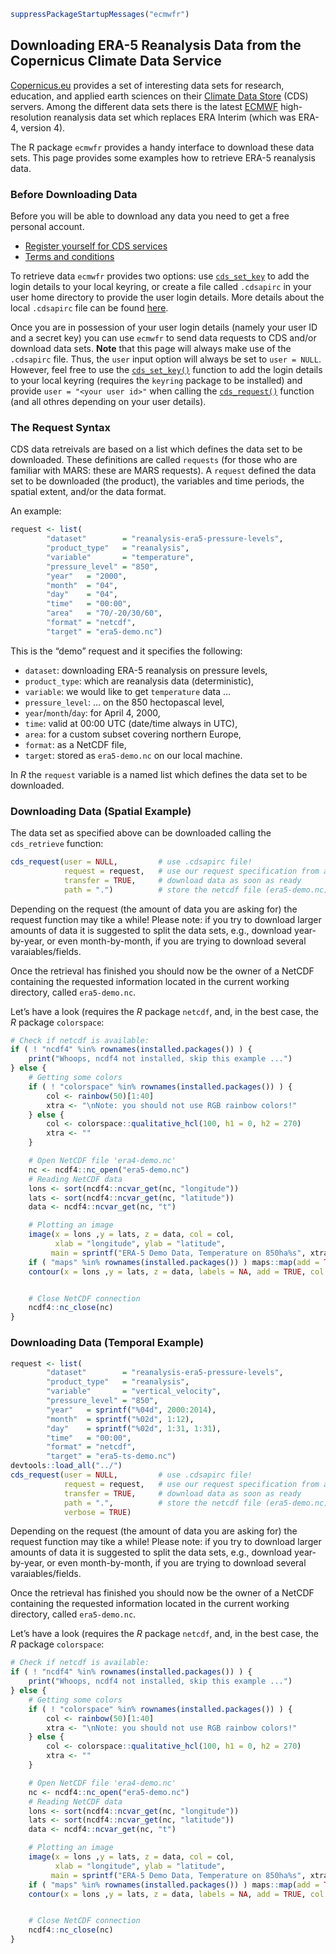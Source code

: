 

```r
suppressPackageStartupMessages("ecmwfr")
```

## Downloading ERA-5 Reanalysis Data from the Copernicus Climate Data Service

[Copernicus.eu](https://www.copernicus.eu/en) provides a set of interesting
data sets for research, education, and applied earth sciences on their
[Climate Data Store](https://cds.climate.copernicus.eu) (CDS) servers.
Among the different data sets there is the latest [ECMWF](https://www.ecmwf.int)
high-resolution reanalysis data set which replaces
ERA Interim (which was ERA-4, version 4).

The R package `ecmwfr` provides a handy interface to download these data sets.
This page provides some examples how to retrieve ERA-5 reanalysis data.

### Before Downloading Data

Before you will be able to download any data you need to get a free personal
account. 

* [Register yourself for CDS services](https://cds.climate.copernicus.eu/user/register)
* [Terms and conditions](https://cds.climate.copernicus.eu/disclaimer-privacy)

To retrieve data `ecmwfr` provides two options: use [`cds_set_key`](../references/cds_set_key.html)
to add the login details to your local keyring, or create a file called
`.cdsapirc` in your user home directory to provide the user login details.
More details about the local `.cdsapirc` file can be found
[here](https://cds.climate.copernicus.eu/api-how-to).

Once you are in possession of your user login details (namely your user ID and
a secret key) you can use `ecmwfr` to send data requests to CDS and/or download
data sets. **Note** that this page will always make use of the `.cdsapirc` file.
Thus, the `user` input option will always be set to `user = NULL`. However, feel
free to use the [`cds_set_key()`](../references/cds_set_key.html) function to
add the login details to your local keyring (requires the `keyring` package to
be installed) and provide `user = "<your user id>"` when calling the
[`cds_request()`](../references/cds_request.html) function (and all othres depending
on your user details).

### The Request Syntax

CDS data retreivals are based on a list which defines the data set to be downloaded.
These definitions are called `requests` (for those who are familiar with MARS: these
are MARS requests). A `request` defined the data set to be downloaded (the product),
the variables and time periods, the spatial extent, and/or the data format.

An example:

```r
request <- list(
        "dataset"        = "reanalysis-era5-pressure-levels",
        "product_type"   = "reanalysis",
        "variable"       = "temperature",
        "pressure_level" = "850",
        "year"   = "2000",
        "month"  = "04",
        "day"    = "04",
        "time"   = "00:00",
        "area"   = "70/-20/30/60",
        "format" = "netcdf",
        "target" = "era5-demo.nc")
```

This is the "demo" request and it specifies the following:

* `dataset`: downloading ERA-5 reanalysis on pressure levels,
* `product_type`: which are reanalysis data (deterministic),
* `variable`: we would like to get `temperature` data ...
* `pressure_level`: ... on the 850 hectopascal level,
* `year`/`month`/`day`: for April 4, 2000,
* `time`: valid at 00:00 UTC (date/time always in UTC),
* `area`: for a custom subset covering northern Europe,
* `format`: as a NetCDF file,
* `target`: stored as `era5-demo.nc` on our local machine.

In _R_ the `request` variable is a named list which defines
the data set to be downloaded.

### Downloading Data (Spatial Example)

The data set as specified above can be downloaded calling the
`cds_retrieve` function:


```r
cds_request(user = NULL,         # use .cdsapirc file!
            request = request,   # use our request specification from above
            transfer = TRUE,     # download data as soon as ready
            path = ".")          # store the netcdf file (era5-demo.nc) here
```

Depending on the request (the amount of data you are asking for) the
request function may tike a while! Please note: if you try to download
larger amounts of data it is suggested to split the data sets, e.g.,
download year-by-year, or even month-by-month, if you are trying to download
several varaiables/fields.

Once the retrieval has finished you should now be the owner of a NetCDF
containing the requested information located in the current working directory,
called `era5-demo.nc`.

Let's have a look (requires the _R_ package `netcdf`, and, in the best case,
the _R_ package `colorspace`:

```r
# Check if netcdf is available:
if ( ! "ncdf4" %in% rownames(installed.packages()) ) {
    print("Whoops, ncdf4 not installed, skip this example ...")
} else {
    # Getting some colors
    if ( ! "colorspace" %in% rownames(installed.packages()) ) {
        col <- rainbow(50)[1:40]
        xtra <- "\nNote: you should not use RGB rainbow colors!"
    } else {
        col <- colorspace::qualitative_hcl(100, h1 = 0, h2 = 270)
        xtra <- ""
    }

    # Open NetCDF file 'era4-demo.nc'
    nc <- ncdf4::nc_open("era5-demo.nc")
    # Reading NetCDF data
    lons <- sort(ncdf4::ncvar_get(nc, "longitude"))
    lats <- sort(ncdf4::ncvar_get(nc, "latitude"))
    data <- ncdf4::ncvar_get(nc, "t")

    # Plotting an image
    image(x = lons ,y = lats, z = data, col = col,
          xlab = "longitude", ylab = "latitude",
         main = sprintf("ERA-5 Demo Data, Temperature on 850ha%s", xtra))
    if ( "maps" %in% rownames(installed.packages()) ) maps::map(add = TRUE)
    contour(x = lons ,y = lats, z = data, labels = NA, add = TRUE, col = "white")


    # Close NetCDF connection
    ncdf4::nc_close(nc)
}
```

### Downloading Data (Temporal Example)


```r
request <- list(
        "dataset"        = "reanalysis-era5-pressure-levels",
        "product_type"   = "reanalysis",
        "variable"       = "vertical_velocity",
        "pressure_level" = "850",
        "year"   = sprintf("%04d", 2000:2014),
        "month"  = sprintf("%02d", 1:12),
        "day"    = sprintf("%02d", 1:31, 1:31),
        "time"   = "00:00",
        "format" = "netcdf",
        "target" = "era5-ts-demo.nc")
devtools::load_all("../")
cds_request(user = NULL,         # use .cdsapirc file!
            request = request,   # use our request specification from above
            transfer = TRUE,     # download data as soon as ready
            path = ".",          # store the netcdf file (era5-demo.nc) here
            verbose = TRUE)
```

Depending on the request (the amount of data you are asking for) the
request function may tike a while! Please note: if you try to download
larger amounts of data it is suggested to split the data sets, e.g.,
download year-by-year, or even month-by-month, if you are trying to download
several varaiables/fields.

Once the retrieval has finished you should now be the owner of a NetCDF
containing the requested information located in the current working directory,
called `era5-demo.nc`.

Let's have a look (requires the _R_ package `netcdf`, and, in the best case,
the _R_ package `colorspace`:

```r
# Check if netcdf is available:
if ( ! "ncdf4" %in% rownames(installed.packages()) ) {
    print("Whoops, ncdf4 not installed, skip this example ...")
} else {
    # Getting some colors
    if ( ! "colorspace" %in% rownames(installed.packages()) ) {
        col <- rainbow(50)[1:40]
        xtra <- "\nNote: you should not use RGB rainbow colors!"
    } else {
        col <- colorspace::qualitative_hcl(100, h1 = 0, h2 = 270)
        xtra <- ""
    }

    # Open NetCDF file 'era4-demo.nc'
    nc <- ncdf4::nc_open("era5-demo.nc")
    # Reading NetCDF data
    lons <- sort(ncdf4::ncvar_get(nc, "longitude"))
    lats <- sort(ncdf4::ncvar_get(nc, "latitude"))
    data <- ncdf4::ncvar_get(nc, "t")

    # Plotting an image
    image(x = lons ,y = lats, z = data, col = col,
          xlab = "longitude", ylab = "latitude",
         main = sprintf("ERA-5 Demo Data, Temperature on 850ha%s", xtra))
    if ( "maps" %in% rownames(installed.packages()) ) maps::map(add = TRUE)
    contour(x = lons ,y = lats, z = data, labels = NA, add = TRUE, col = "white")


    # Close NetCDF connection
    ncdf4::nc_close(nc)
}
```























